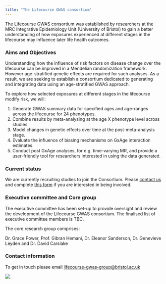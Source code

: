```yaml
---
title: "The Lifecourse GWAS consortium"
---
```


The Lifecourse GWAS consortium was established by researchers at the MRC Integrative Epidemiology Unit (University of Bristol) to gain a better understanding of how exposures experienced at different stages in the lifecourse may influence later life health outcomes. 
 

### Aims and Objectives 
 
Understanding how the influence of risk factors on disease change over the lifecourse can be improved in a Mendelian randomization framework. However age-stratified genetic effects are required for such analyses. As a result, we are seeking to establish a consortium dedicated to generating and integrating data using an age-stratified GWAS approach.

To explore how selected exposures at different stages in the lifecourse modify risk, we will:

1. Generate GWAS summary data for specified ages and age-ranges across the lifecourse for 24 phenotypes.
2. Combine results by meta-analysing at the age X phenotype level across studies.
3. Model changes in genetic effects over time at the post-meta-analysis stage.
4. Evaluate the influence of biasing mechanisms on GxAge interaction estimates.
5. Conduct post GxAge analyses, for e.g. time-varying MR, and provide a user-friendly tool for researchers interested in using the data generated. 



### Current status

We are currently recruiting studies to join the Consortium. Please [contact us](mailto:lifecourse-gwas-group@bristol.ac.uk) and complete [this form](https://forms.office.com/Pages/ResponsePage.aspx?id=MH_ksn3NTkql2rGM8aQVG0U72k35TltGgATkuYTORv1UOFpZQVlHRDBHWUlVUFkzVjNZMjdBMTdMWS4u) if you are interested in being involved. 



### Executive committee and Core group 

The executive committee has been set-up to provide oversight and review the development of the Lifecourse GWAS consortium. The finalised list of executive committee members is TBC.  

The core research group comprises: 

Dr. Grace Power, Prof. Gibran Hemani, Dr. Eleanor Sanderson, Dr. Genevieve Leyden and Dr. David Carslake 


### Contact information

To get in touch please email [lifecourse-gwas-group@bristol.ac.uk](mailto:lifecourse-gwas-group@bristol.ac.uk)

![](images/mrcieu_bristol.png)